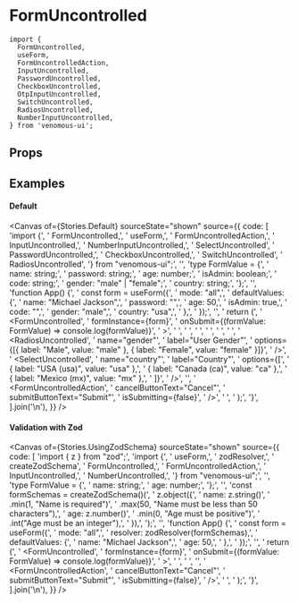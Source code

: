 
<Meta of={Stories} />

# FormUncontrolled

```tsx
import {
  FormUncontrolled,
  useForm,
  FormUncontrolledAction,
  InputUncontrolled,
  PasswordUncontrolled,
  CheckboxUncontrolled,
  OtpInputUncontrolled,
  SwitchUncontrolled,
  RadiosUncontrolled,
  NumberInputUncontrolled,
} from 'venomous-ui';
```

## Props

<Controls />

## Examples

#### Default

<Canvas
  of={Stories.Default}
  sourceState="shown"
  source={{
    code: [
      'import {',
      '  FormUncontrolled,',
      '  useForm,',
      '  FormUncontrolledAction,',
      '  InputUncontrolled,',
      '  NumberInputUncontrolled,',
      '  SelectUncontrolled',
      '  PasswordUncontrolled,',
      '  CheckboxUncontrolled,',
      '  SwitchUncontrolled',
      '  RadiosUncontrolled',
      '} from "venomous-ui";',
      '',
      'type FormValue = {',
      '  name: string;',
      '  password: string;',
      '  age: number;',
      '  isAdmin: boolean;',
      '  code: string;',
      '  gender: "male" | "female";',
      '  country: string;',
      '};',
      '',
      'function App() {',
      '  const form = useForm<FormValue>({',
      '    mode: "all",',
      '    defaultValues: {',
      '      name: "Michael Jackson",',
      '      password: "",',
      '      age: 50,',
      '      isAdmin: true,',
      '      code: "",',
      '      gender: "male",',
      '      country: "usa",',
      '    },',
      '  });',
      '',
      '  return (',
      '    <FormUncontrolled',
      '      formInstance={form}',
      '      onSubmit={(formValue: FormValue) => console.log(formValue)}',
      '    >',
      '      <InputUncontrolled name="name" label="User Name" fullWidth />',
      '      <PasswordUncontrolled name="password" label="Password" fullWidth />',
      '      <NumberInputUncontrolled name="age" label="User Age" />',
      '      <CheckboxUncontrolled name="isAdmin" label="Is Admin Star" labelDirection="start" />',
      '      <SwitchUncontrolled name="isAdmin" startLabel="Is Admin User" labelsDirection="column" />',
      '      <OtpInputUncontrolled name="code" label="Code" />',
      '      <RadiosUncontrolled',
      '        name="gender"',
      '        label="User Gender"',
      '        options={[{ label: "Male", value: "male" }, { label: "Female", value: "female" }]}',
      '      />',
      '      <SelectUncontrolled',
      '        name="country"',
      '        label="Country"',
      '        options={[',
      '          { label: "USA (usa)", value: "usa" },',
      '          { label: "Canada (ca)", value: "ca" },',
      '          { label: "Mexico (mx)", value: "mx" },',
      '        ]}',
      '      />',
      '',
      '      <FormUncontrolledAction',
      '        cancelButtonText="Cancel"',
      '        submitButtonText="Submit"',
      '        isSubmitting={false}',
      '      />',
      '    </FormUncontrolled>',
      '  );',
      '}',
    ].join('\n'),
  }}
/>

#### Validation with Zod

<Canvas
  of={Stories.UsingZodSchema}
  sourceState="shown"
  source={{
    code: [
      'import { z } from "zod";',
      'import {',
      '  useForm,',
      '  zodResolver,',
      '  createZodSchema',
      '  FormUncontrolled,',
      '  FormUncontrolledAction,',
      '  InputUncontrolled,',
      '  NumberUncontrolled,',
      '} from "venomous-ui";',
      '',
      'type FormValue = {',
      '  name: string;',
      '  age: number;',
      '};',
      '',
      'const formSchemas = createZodSchema<FormValue>()(',
      '  z.object({',
      '    name: z.string()',
      '      .min(1, "Name is required")',
      '      .max(50, "Name must be less than 50 characters"),',
      '    age: z.number()',
      '      .min(0, "Age must be positive")',
      '      .int("Age must be an integer"),',
      '  }),',
      ');',
      '',
      'function App() {',
      '  const form = useForm<FormValue>({',
      '    mode: "all",',
      '    resolver: zodResolver(formSchemas),',
      '    defaultValues: {',
      '      name: "Michael Jackson",',
      '      age: 50,',
      '    },',
      '  });',
      '',
      '  return (',
      '    <FormUncontrolled',
      '      formInstance={form}',
      '      onSubmit={(formValue: FormValue) => console.log(formValue)}',
      '    >',
      '      <InputUncontrolled name="name" label="User Name" />',
      '      <NumberUncontrolled name="age" label="User Age" />',
      '',
      '      <FormUncontrolledAction',
      '        cancelButtonText="Cancel"',
      '        submitButtonText="Submit"',
      '        isSubmitting={false}',
      '      />',
      '    </FormUncontrolled>',
      '  );',
      '}',
    ].join('\n'),
  }}
/>
